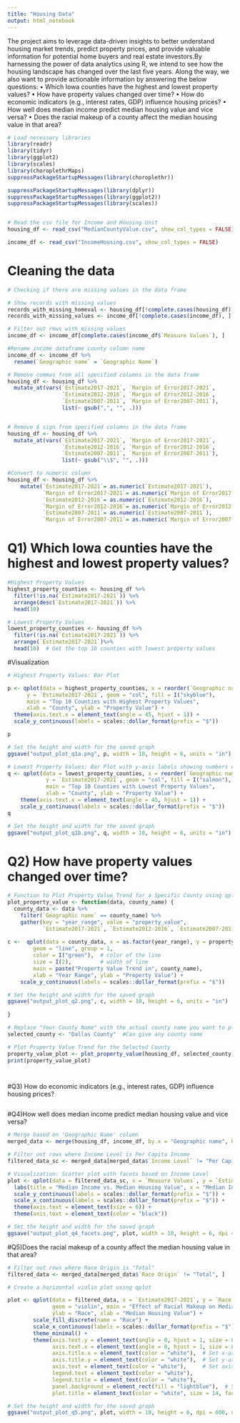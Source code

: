 ---
title: "Housing Data"
output: html_notebook
---
The project aims to leverage data-driven insights to better understand housing market trends, predict property prices, and provide valuable information for potential home buyers and real estate investors.By harnessing the power of data analytics using R, we intend to see how the housing landscape
has changed over the last five years. Along the way, we also want to provide actionable
information by answering the below questions:
• Which Iowa counties have the highest and lowest property values?
• How have property values changed over time?
• How do economic indicators (e.g., interest rates, GDP) influence housing         prices?
• How well does median income predict median housing value and vice versa?
• Does the racial makeup of a county affect the median housing value in that    area?

```{r}
# Load necessary libraries
library(readr)
library(tidyr)
library(ggplot2)
library(scales)
library(choroplethrMaps)
suppressPackageStartupMessages(library(choroplethr))

suppressPackageStartupMessages(library(dplyr))
suppressPackageStartupMessages(library(ggplot2))
suppressPackageStartupMessages(library(scales))


# Read the csv file for Income and Housing Unit
housing_df <- read_csv("MedianCountyValue.csv", show_col_types = FALSE)

income_df <- read_csv("IncomeHousing.csv", show_col_types = FALSE)

```
# Cleaning the data

```{r}

# Checking if there are missing values in the data frame

# Show records with missing values
records_with_missing_homeval <- housing_df[!complete.cases(housing_df), ]
records_with_missing_values <- income_df[!complete.cases(income_df), ]

# Filter out rows with missing values 
income_df <- income_df[complete.cases(income_df$`Measure Values`), ]

#Rename income dataframe county column name 
income_df <- income_df %>%
  rename(`Geographic name` = `Geographic Name`)

# Remove commas from all specified columns in the data frame
housing_df <- housing_df %>%
  mutate_at(vars(`Estimate2017-2021`, `Margin of Error2017-2021`,
                 `Estimate2012-2016`, `Margin of Error2012-2016`,
                 `Estimate2007-2011`, `Margin of Error2007-2011`), 
                 list(~ gsub(",", "", .)))


# Remove $ sign from specified columns in the data frame
housing_df <- housing_df %>%
  mutate_at(vars(`Estimate2017-2021`, `Margin of Error2017-2021`,
                 `Estimate2012-2016`, `Margin of Error2012-2016`,
                 `Estimate2007-2011`, `Margin of Error2007-2011`), 
                 list(~ gsub("\\$", "", .)))

#Convert to numeric column
housing_df <- housing_df %>%
    mutate(`Estimate2017-2021`= as.numeric(`Estimate2017-2021`),
           `Margin of Error2017-2021`= as.numeric(`Margin of Error2017-2021`),
           `Estimate2012-2016`= as.numeric(`Estimate2012-2016`),
           `Margin of Error2012-2016`= as.numeric(`Margin of Error2012-2016`),
           `Estimate2007-2011`= as.numeric(`Estimate2007-2011`),
           `Margin of Error2007-2011`= as.numeric(`Margin of Error2007-2011`))

```

# Q1) Which Iowa counties have the highest and lowest property values? 

```{r}
#Highest Property Values
highest_property_counties <- housing_df %>%
  filter(!is.na(`Estimate2017-2021`)) %>%
  arrange(desc(`Estimate2017-2021`)) %>%
  head(10)

# Lowest Property Values
lowest_property_counties <- housing_df %>%
  filter(!is.na(`Estimate2017-2021`)) %>%
  arrange(`Estimate2017-2021`)%>%
  head(10)  # Get the top 10 counties with lowest property values
```

#Visualization
```{r}
# Highest Property Values: Bar Plot

p <- qplot(data = highest_property_counties, x = reorder(`Geographic name`, -`Estimate2017-2021`), 
      y = `Estimate2017-2021`, geom = "col", fill = I("skyblue"),
      main = "Top 10 Counties with Highest Property Values",
      xlab = "County", ylab = "Property Value") +
  theme(axis.text.x = element_text(angle = 45, hjust = 1)) +
  scale_y_continuous(labels = scales::dollar_format(prefix = "$"))

p

# Set the height and width for the saved graph
ggsave("output_plot_q1a.png", p, width = 10, height = 6, units = "in")

# Lowest Property Values: Bar Plot with y-axis labels showing numbers with $ sign
q <- qplot(data = lowest_property_counties, x = reorder(`Geographic name`, `Estimate2017-2021`), 
            y = `Estimate2017-2021`, geom = "col", fill = I("salmon"),
            main = "Top 10 Counties with Lowest Property Values",
            xlab = "County", ylab = "Property Value") +
    theme(axis.text.x = element_text(angle = 45, hjust = 1)) +
    scale_y_continuous(labels = scales::dollar_format(prefix = "$"))
q

# Set the height and width for the saved graph
ggsave("output_plot_q1b.png", q, width = 10, height = 6, units = "in")
```
# Q2) How have property values changed over time?

```{r}
# Function to Plot Property Value Trend for a Specific County using qplot
plot_property_value <- function(data, county_name) {
  county_data <- data %>%
    filter(`Geographic name` == county_name) %>%
    gather(key = "year_range", value = "property_value", 
           `Estimate2017-2021`, `Estimate2012-2016`, `Estimate2007-2011`)
  
c <-  qplot(data = county_data, x = as.factor(year_range), y = property_value, 
        geom = "line", group = 1, 
        color = I("green"),  # color of the line
        size = I(2),         # width of line
        main = paste("Property Value Trend in", county_name),
        xlab = "Year Range", ylab = "Property Value") +
    scale_y_continuous(labels = scales::dollar_format(prefix = "$")) 

# Set the height and width for the saved graph
ggsave("output_plot_q2.png", c, width = 10, height = 6, units = "in")
  
}

# Replace "Your County Name" with the actual county name you want to plot
selected_county <- "Dallas County"  #Can give any county name

# Plot Property Value Trend for the Selected County
property_value_plot <- plot_property_value(housing_df, selected_county)
print(property_value_plot)




```

#Q3) How do economic indicators (e.g., interest rates, GDP) influence housing        prices?
```{r}


```

#Q4)How well does median income predict median housing value and vice versa?

```{r}

# Merge based on 'Geographic Name' column
merged_data <- merge(housing_df, income_df, by.x = "Geographic name", by.y = "Geographic name")

# Filter out rows where Income Level is Per Capita Income
filtered_data_sc <- merged_data[merged_data$`Income Level` != "Per Capita Income", ]

# Visualization: Scatter plot with facets based on Income Level
plot <- qplot(data = filtered_data_sc, x = `Measure Values`, y = `Estimate2017-2021`, geom = "point", color = `Income Level`, facets = . ~ `Income Level`) +
  labs(title = "Median Income vs. Median Housing Value", x = "Median Income", y = "Housing Value") +
  scale_y_continuous(labels = scales::dollar_format(prefix = "$")) +
  scale_x_continuous(labels = scales::dollar_format(prefix = "$")) +
  theme(axis.text = element_text(size = 6)) +
  theme(axis.text = element_text(color = "black"))

# Set the height and width for the saved graph
ggsave("output_plot_q4_facets.png", plot, width = 10, height = 6, dpi = 600, units = "in")

```

#Q5)Does the racial makeup of a county affect the median housing value in that    area?
```{r}
# Filter out rows where Race Origin is "Total"
filtered_data <- merged_data[merged_data$`Race Origin` != "Total", ]

# Create a horizontal violin plot using qplot

plot <- qplot(data = filtered_data, x = `Estimate2017-2021`, y = `Race Origin`, fill = `Race Origin`,
              geom = "violin", main = "Effect of Racial Makeup on Median Housing Value for 2017 - 2021",
              ylab = "Race", xlab = "Median Housing Value") +
        scale_fill_discrete(name = "Race") +
        scale_x_continuous(labels = scales::dollar_format(prefix = "$")) +  # Format X-axis as currency
        theme_minimal() +
        theme(axis.text.y = element_text(angle = 0, hjust = 1, size = 8),
              axis.text.x = element_text(angle = 0, hjust = 1, size = 8),  # Adjust y-axis 
              axis.title.x = element_text(color = "white"),  # Set x-axis title color to black
              axis.title.y = element_text(color = "white"),  # Set y-axis title color to black
              axis.text = element_text(color = "white"),     # Set axis text color to black
              legend.text = element_text(color = "white"),
              legend.title = element_text(color = "white"),
              panel.background = element_rect(fill = "lightblue"),  # Set background color
              plot.title = element_text(color = "white", size = 14, face = "bold"))  # Set title color and size) 

# Set the height and width for the saved graph
ggsave("output_plot_q5.png", plot, width = 10, height = 6, dpi = 600, units = "in")

```

